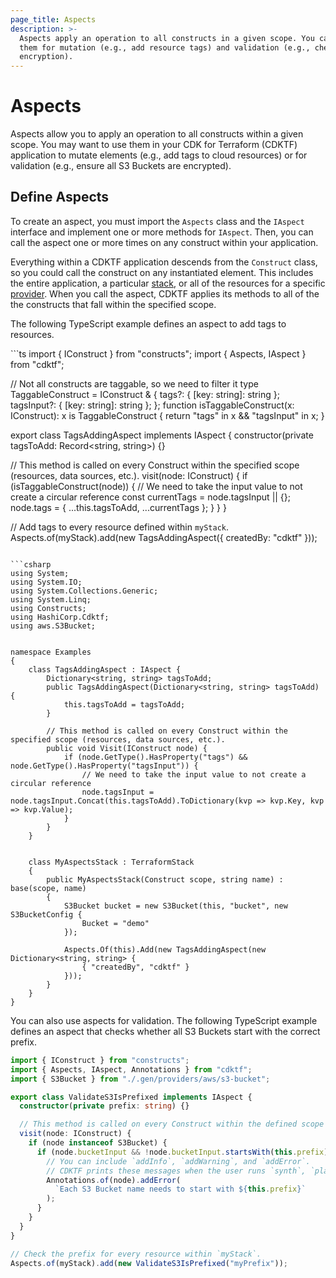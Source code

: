 ```yaml
---
page_title: Aspects
description: >-
  Aspects apply an operation to all constructs in a given scope. You can use
  them for mutation (e.g., add resource tags) and validation (e.g., check
  encryption).
---
```


# Aspects

Aspects allow you to apply an operation to all constructs within a given scope. You may want to use them in your CDK for Terraform (CDKTF) application to mutate elements (e.g., add tags to cloud resources) or for validation (e.g., ensure all S3 Buckets are encrypted).

## Define Aspects

To create an aspect, you must import the `Aspects` class and the `IAspect` interface and implement one or more methods for `IAspect`. Then, you can call the aspect one or more times on any construct within your application.

Everything within a CDKTF application descends from the `Construct` class, so you could call the construct on any instantiated element. This includes the entire application, a particular [stack](/cdktf/concepts/stacks), or all of the resources for a specific [provider](/cdktf/concepts/providers). When you call the aspect, CDKTF applies its methods to all of the the constructs that fall within the specified scope.

The following TypeScript example defines an aspect to add tags to resources.

<!-- #NEXT_CODE_BLOCK_SOURCE:csharp examples/csharp/documentation#aspect -->

<CodeTabs>
```ts
import { IConstruct } from "constructs";
import { Aspects, IAspect } from "cdktf";

// Not all constructs are taggable, so we need to filter it
type TaggableConstruct = IConstruct & {
tags?: { [key: string]: string };
tagsInput?: { [key: string]: string };
};
function isTaggableConstruct(x: IConstruct): x is TaggableConstruct {
return "tags" in x && "tagsInput" in x;
}

export class TagsAddingAspect implements IAspect {
  constructor(private tagsToAdd: Record<string, string>) {}

// This method is called on every Construct within the specified scope (resources, data sources, etc.).
visit(node: IConstruct) {
if (isTaggableConstruct(node)) {
// We need to take the input value to not create a circular reference
const currentTags = node.tagsInput || {};
node.tags = { ...this.tagsToAdd, ...currentTags };
}
}
}

// Add tags to every resource defined within `myStack`.
Aspects.of(myStack).add(new TagsAddingAspect({ createdBy: "cdktf" }));

````

```csharp
using System;
using System.IO;
using System.Collections.Generic;
using System.Linq;
using Constructs;
using HashiCorp.Cdktf;
using aws.S3Bucket;


namespace Examples
{
    class TagsAddingAspect : IAspect {
        Dictionary<string, string> tagsToAdd;
        public TagsAddingAspect(Dictionary<string, string> tagsToAdd) {
            this.tagsToAdd = tagsToAdd;
        }

        // This method is called on every Construct within the specified scope (resources, data sources, etc.).
        public void Visit(IConstruct node) {
            if (node.GetType().HasProperty("tags") && node.GetType().HasProperty("tagsInput")) {
                // We need to take the input value to not create a circular reference
                node.tagsInput = node.tagsInput.Concat(this.tagsToAdd).ToDictionary(kvp => kvp.Key, kvp => kvp.Value);
            }
        }
    }


    class MyAspectsStack : TerraformStack
    {
        public MyAspectsStack(Construct scope, string name) : base(scope, name)
        {
            S3Bucket bucket = new S3Bucket(this, "bucket", new S3BucketConfig {
                Bucket = "demo"
            });

            Aspects.Of(this).Add(new TagsAddingAspect(new Dictionary<string, string> {
                { "createdBy", "cdktf" }
            }));
        }
    }
}
````

</CodeTabs>

You can also use aspects for validation. The following TypeScript example defines an aspect that checks whether all S3 Buckets start with the correct prefix.

```typescript
import { IConstruct } from "constructs";
import { Aspects, IAspect, Annotations } from "cdktf";
import { S3Bucket } from "./.gen/providers/aws/s3-bucket";

export class ValidateS3IsPrefixed implements IAspect {
  constructor(private prefix: string) {}

  // This method is called on every Construct within the defined scope (resource, data sources, etc.).
  visit(node: IConstruct) {
    if (node instanceof S3Bucket) {
      if (node.bucketInput && !node.bucketInput.startsWith(this.prefix)) {
        // You can include `addInfo`, `addWarning`, and `addError`.
        // CDKTF prints these messages when the user runs `synth`, `plan`, or `deploy`.
        Annotations.of(node).addError(
          `Each S3 Bucket name needs to start with ${this.prefix}`
        );
      }
    }
  }
}

// Check the prefix for every resource within `myStack`.
Aspects.of(myStack).add(new ValidateS3IsPrefixed("myPrefix"));
```
